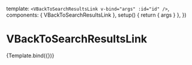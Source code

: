

<Meta
  title="Components/VBackToSearchResultsLink"
  component={VBackToSearchResultsLink}
/>

  template: `<VBackToSearchResultsLink v-bind="args" :id="id" />`,
  components: { VBackToSearchResultsLink },
  setup() {
    return { args }
  },
})

# VBackToSearchResultsLink

<Description of={VBackToSearchResultsLink} />

<Canvas>
  <Story name="Default" args={{ href: "#" }}>
    {Template.bind({})}
  </Story>
</Canvas>
